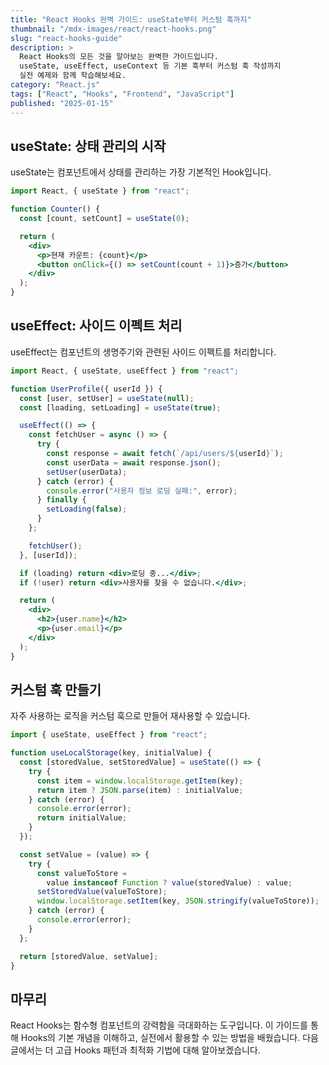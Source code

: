 ```yaml
---
title: "React Hooks 완벽 가이드: useState부터 커스텀 훅까지"
thumbnail: "/mdx-images/react/react-hooks.png"
slug: "react-hooks-guide"
description: >
  React Hooks의 모든 것을 알아보는 완벽한 가이드입니다. 
  useState, useEffect, useContext 등 기본 훅부터 커스텀 훅 작성까지 
  실전 예제와 함께 학습해보세요.
category: "React.js"
tags: ["React", "Hooks", "Frontend", "JavaScript"]
published: "2025-01-15"
---
```


## useState: 상태 관리의 시작

useState는 컴포넌트에서 상태를 관리하는 가장 기본적인 Hook입니다.

```jsx
import React, { useState } from "react";

function Counter() {
  const [count, setCount] = useState(0);

  return (
    <div>
      <p>현재 카운트: {count}</p>
      <button onClick={() => setCount(count + 1)}>증가</button>
    </div>
  );
}
```

## useEffect: 사이드 이펙트 처리

useEffect는 컴포넌트의 생명주기와 관련된 사이드 이펙트를 처리합니다.

```jsx
import React, { useState, useEffect } from "react";

function UserProfile({ userId }) {
  const [user, setUser] = useState(null);
  const [loading, setLoading] = useState(true);

  useEffect(() => {
    const fetchUser = async () => {
      try {
        const response = await fetch(`/api/users/${userId}`);
        const userData = await response.json();
        setUser(userData);
      } catch (error) {
        console.error("사용자 정보 로딩 실패:", error);
      } finally {
        setLoading(false);
      }
    };

    fetchUser();
  }, [userId]);

  if (loading) return <div>로딩 중...</div>;
  if (!user) return <div>사용자를 찾을 수 없습니다.</div>;

  return (
    <div>
      <h2>{user.name}</h2>
      <p>{user.email}</p>
    </div>
  );
}
```

## 커스텀 훅 만들기

자주 사용하는 로직을 커스텀 훅으로 만들어 재사용할 수 있습니다.

```jsx
import { useState, useEffect } from "react";

function useLocalStorage(key, initialValue) {
  const [storedValue, setStoredValue] = useState(() => {
    try {
      const item = window.localStorage.getItem(key);
      return item ? JSON.parse(item) : initialValue;
    } catch (error) {
      console.error(error);
      return initialValue;
    }
  });

  const setValue = (value) => {
    try {
      const valueToStore =
        value instanceof Function ? value(storedValue) : value;
      setStoredValue(valueToStore);
      window.localStorage.setItem(key, JSON.stringify(valueToStore));
    } catch (error) {
      console.error(error);
    }
  };

  return [storedValue, setValue];
}
```

## 마무리

React Hooks는 함수형 컴포넌트의 강력함을 극대화하는 도구입니다. 이 가이드를 통해 Hooks의 기본 개념을 이해하고, 실전에서 활용할 수 있는 방법을 배웠습니다. 다음 글에서는 더 고급 Hooks 패턴과 최적화 기법에 대해 알아보겠습니다.
